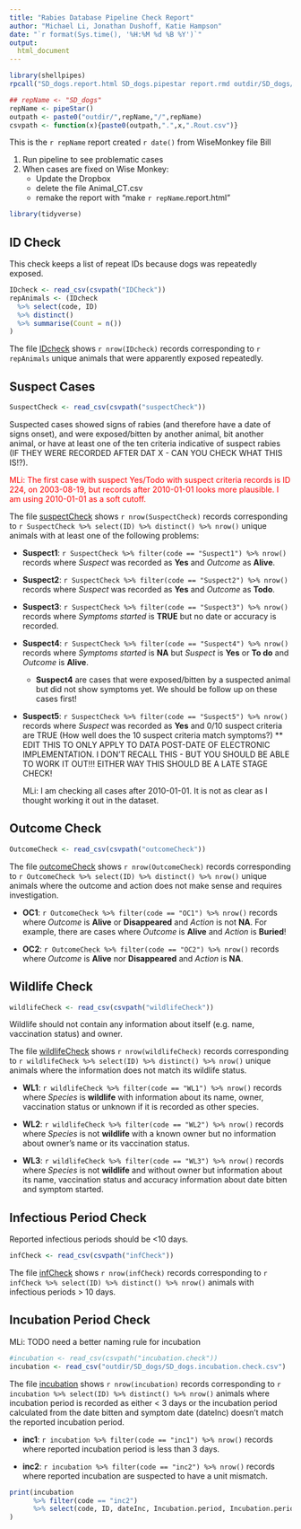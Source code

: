 ```yaml
---
title: "Rabies Database Pipeline Check Report"
author: "Michael Li, Jonathan Dushoff, Katie Hampson"
date: "`r format(Sys.time(), '%H:%M %d %B %Y')`"
output: 
  html_document
---
```


```r
library(shellpipes)
rpcall("SD_dogs.report.html SD_dogs.pipestar report.rmd outdir/SD_dogs/stamp")

## repName <- "SD_dogs"
repName <- pipeStar()
outpath <- paste0("outdir/",repName,"/",repName)
csvpath <- function(x){paste0(outpath,".",x,".Rout.csv")}
```

This is the `r repName` report created `r date()` from WiseMonkey file  Bill

1. Run pipeline to see problematic cases
1. When cases are fixed on Wise Monkey:
	* Update the Dropbox
	* delete the file Animal_CT.csv
	* remake the report with "make `r repName`.report.html"

```r
library(tidyverse)
```

## ID Check

This check keeps a list of repeat IDs because dogs was repeatedly exposed.

```r
IDcheck <- read_csv(csvpath("IDCheck"))
repAnimals <- (IDcheck
  %>% select(code, ID)
  %>% distinct()
  %>% summarise(Count = n())
)
```

The file [IDcheck](`r csvpath("IDCheck")`) shows `r nrow(IDcheck)` records corresponding to `r repAnimals` unique animals that were apparently exposed repeatedly.


## Suspect Cases


```r
SuspectCheck <- read_csv(csvpath("suspectCheck"))
```

Suspected cases showed signs of rabies (and therefore have a date of signs onset), and were exposed/bitten by another animal, bit another animal, or have at least one of the ten criteria indicative of suspect rabies (IF THEY WERE RECORDED AFTER DAT X - CAN YOU CHECK WHAT THIS IS!?).
<p style="color:red">MLi: The first case with suspect Yes/Todo with suspect criteria records is ID 224, on 2003-08-19, but records after 2010-01-01 looks more plausible. I am using 2010-01-01 as a soft cutoff.</p>

The file [suspectCheck](`r csvpath("suspectCheck") `) shows `r nrow(SuspectCheck)` records corresponding to `r SuspectCheck %>% select(ID) %>% distinct() %>% nrow()` unique animals with at least one of the following problems:

* __Suspect1__: `r SuspectCheck %>% filter(code == "Suspect1") %>% nrow()` records where _Suspect_ was recorded as __Yes__ and _Outcome_ as __Alive__.

* __Suspect2__: `r SuspectCheck %>% filter(code == "Suspect2") %>% nrow()` records where _Suspect_ was recorded as __Yes__ and _Outcome_ as __Todo__.

* __Suspect3__: `r SuspectCheck %>% filter(code == "Suspect3") %>% nrow()` records where _Symptoms started_ is __TRUE__ but no date or accuracy is recorded.

* __Suspect4__: `r SuspectCheck %>% filter(code == "Suspect4") %>% nrow()` records where _Symptoms started_ is __NA__ but _Suspect_ is __Yes__ or __To do__ and _Outcome_ is __Alive__.

    - __Suspect4__ are cases that were exposed/bitten by a suspected animal but did not show symptoms yet. We should be follow up on these cases first! 
    
* __Suspect5__: `r SuspectCheck %>% filter(code == "Suspect5") %>% nrow()` records where _Suspect_ was recorded as __Yes__ and 0/10 suspect criteria are TRUE (How well does the 10 suspect criteria match symptoms?)
** EDIT THIS TO ONLY APPLY TO DATA POST-DATE OF ELECTRONIC IMPLEMENTATION. I DON'T RECALL THIS - BUT YOU SHOULD BE ABLE TO WORK IT OUT!!! EITHER WAY THIS SHOULD BE A LATE STAGE CHECK!
<p style="color:red">MLi: I am checking all cases after 2010-01-01. It is not as clear as I thought working it out in the dataset.</p>

## Outcome Check

```r
OutcomeCheck <- read_csv(csvpath("outcomeCheck"))
```

The file [outcomeCheck](`r csvpath("outcomeCheck") `) shows `r nrow(OutcomeCheck)` records corresponding to `r OutcomeCheck %>% select(ID) %>% distinct() %>% nrow()` unique animals where the outcome and action does not make sense and requires investigation.

* __OC1__: `r OutcomeCheck %>% filter(code == "OC1") %>% nrow()` records where _Outcome_ is __Alive__ or __Disappeared__ and _Action_ is not __NA__. For example, there are cases where _Outcome_ is __Alive__ and _Action_ is __Buried__!

* __OC2__: `r OutcomeCheck %>% filter(code == "OC2") %>% nrow()` records where _Outcome_ is __Alive__ nor __Disappeared__ and _Action_ is __NA__. 


## Wildlife Check

```r
wildlifeCheck <- read_csv(csvpath("wildlifeCheck"))
```

Wildlife should not contain any information about itself (e.g. name, vaccination status) and owner. 

The file [wildlifeCheck](`r csvpath("wildlifeCheck")`) shows `r nrow(wildlifeCheck)` records corresponding to `r wildlifeCheck %>% select(ID) %>% distinct() %>% nrow()` unique animals where the information does not match its wildlife status.

* __WL1__: `r wildlifeCheck %>% filter(code == "WL1") %>% nrow()` records where _Species_ is __wildlife__ with information about its name, owner, vaccination status or unknown if it is recorded as other species.

* __WL2__: `r wildlifeCheck %>% filter(code == "WL2") %>% nrow()` records where _Species_ is not __wildlife__ with a known owner but no information about owner's name or its vaccination status.

* __WL3__: `r wildlifeCheck %>% filter(code == "WL3") %>% nrow()` records where _Species_ is not __wildlife__ and without owner but information about its name, vaccination status and accuracy information about date bitten and symptom started.

## Infectious Period Check

Reported infectious periods should be <10 days. 

```r
infCheck <- read_csv(csvpath("infCheck"))
```

The file [infCheck](`r csvpath("infCheck")`) shows `r nrow(infCheck)` records corresponding to `r infCheck %>% select(ID) %>% distinct() %>% nrow()` animals with infectious periods > 10 days.

## Incubation Period Check

MLi: TODO need a better naming rule for incubation

```r
#incubation <- read_csv(csvpath("incubation.check"))
incubation <- read_csv("outdir/SD_dogs/SD_dogs.incubation.check.csv")
```

The file [incubation](outdir/SD_dogs/SD_dogs.incubation.check.csv) shows `r nrow(incubation)` records corresponding to `r incubation %>% select(ID) %>% distinct() %>% nrow()` animals where incubation period is recorded as either < 3 days or the incubation period calculated from the date bitten and symptom date (dateInc) doesn't match the reported incubation period. 

* __inc1__: `r incubation %>% filter(code == "inc1") %>% nrow()` records where reported incubation period is less than 3 days. 

* __inc2__: `r incubation %>% filter(code == "inc2") %>% nrow()` records where reported incubation are suspected to have a unit mismatch. 

```r
print(incubation 
      %>% filter(code == "inc2")
      %>% select(code, ID, dateInc, Incubation.period, Incubation.period.units)
)
```

